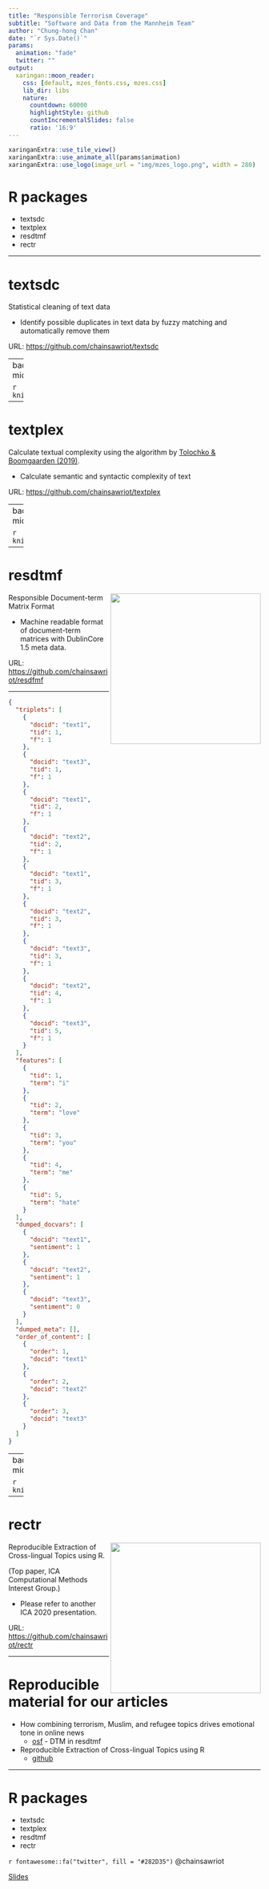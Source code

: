 ```yaml
---
title: "Responsible Terrorism Coverage"
subtitle: "Software and Data from the Mannheim Team"
author: "Chung-hong Chan"
date: "`r Sys.Date()`"
params:
  animation: "fade"
  twitter: ""
output:
  xaringan::moon_reader:
    css: [default, mzes_fonts.css, mzes.css]
    lib_dir: libs
    nature:
      countdown: 60000
      highlightStyle: github
      countIncrementalSlides: false
      ratio: '16:9'
---
```


```r
xaringanExtra::use_tile_view()
xaringanExtra::use_animate_all(params$animation)
xaringanExtra::use_logo(image_url = "img/mzes_logo.png", width = 280)
```
# R packages

* textsdc
* textplex
* resdtmf
* rectr

---

# textsdc

Statistical cleaning of text data

* Identify possible duplicates in text data by fuzzy matching and automatically remove them

URL: [https://github.com/chainsawriot/textsdc](https://github.com/chainsawriot/textsdc)

---
background-color: #282D35
class: middle, inverse

```r
knitr::include_graphics("sdc.svg")
```

---

# textplex

Calculate textual complexity using the algorithm by [Tolochko & Boomgaarden (2019)](https://ijoc.org/index.php/ijoc/article/view/9952).

* Calculate semantic and syntactic complexity of text

URL: [https://github.com/chainsawriot/textplex](https://github.com/chainsawriot/textplex)

---
background-color: #282D35
class: middle, inverse

```r
knitr::include_graphics("plex.svg")
```

---

# resdtmf 

<img src="resdtmf_logo.png" align="right" height="300" />

Responsible Document-term Matrix Format

* Machine readable format of document-term matrices with DublinCore 1.5 meta data.

URL: [https://github.com/chainsawriot/resdfmf](https://github.com/chainsawriot/textplex)

---

```json
{
  "triplets": [
    {
      "docid": "text1",
      "tid": 1,
      "f": 1
    },
    {
      "docid": "text3",
      "tid": 1,
      "f": 1
    },
    {
      "docid": "text1",
      "tid": 2,
      "f": 1
    },
    {
      "docid": "text2",
      "tid": 2,
      "f": 1
    },
    {
      "docid": "text1",
      "tid": 3,
      "f": 1
    },
    {
      "docid": "text2",
      "tid": 3,
      "f": 1
    },
    {
      "docid": "text3",
      "tid": 3,
      "f": 1
    },
    {
      "docid": "text2",
      "tid": 4,
      "f": 1
    },
    {
      "docid": "text3",
      "tid": 5,
      "f": 1
    }
  ],
  "features": [
    {
      "tid": 1,
      "term": "i"
    },
    {
      "tid": 2,
      "term": "love"
    },
    {
      "tid": 3,
      "term": "you"
    },
    {
      "tid": 4,
      "term": "me"
    },
    {
      "tid": 5,
      "term": "hate"
    }
  ],
  "dumped_docvars": [
    {
      "docid": "text1",
      "sentiment": 1
    },
    {
      "docid": "text2",
      "sentiment": 1
    },
    {
      "docid": "text3",
      "sentiment": 0
    }
  ],
  "dumped_meta": [],
  "order_of_content": [
    {
      "order": 1,
      "docid": "text1"
    },
    {
      "order": 2,
      "docid": "text2"
    },
    {
      "order": 3,
      "docid": "text3"
    }
  ]
}
```

---
background-color: #282D35
class: middle, inverse

```r
knitr::include_graphics("resdtmf.svg")
```

---

# rectr 

<img src="rectr_logo.png" align="right" height="300" />

Reproducible Extraction of Cross-lingual Topics using R. 

(Top paper, ICA Computational Methods Interest Group.)

* Please refer to another ICA 2020 presentation.

URL: [https://github.com/chainsawriot/rectr](https://github.com/chainsawriot/rectr)

---

# Reproducible material for our articles

* How combining terrorism, Muslim, and refugee topics drives emotional tone in online news
    * [osf](https://osf.io/a4dqp/?view_only=96eab9d2ed714ba9b7350ab2e1a497b2) - DTM in resdtmf
* Reproducible Extraction of Cross-lingual Topics using R
    * [github](https://github.com/chainsawriot/rectr)

---

# R packages

* textsdc
* textplex
* resdtmf
* rectr

`r fontawesome::fa("twitter", fill = "#282D35")` @chainsawriot

[Slides](https://chainsawriot.github.io/ica2020_bluesky_mannheim/)

